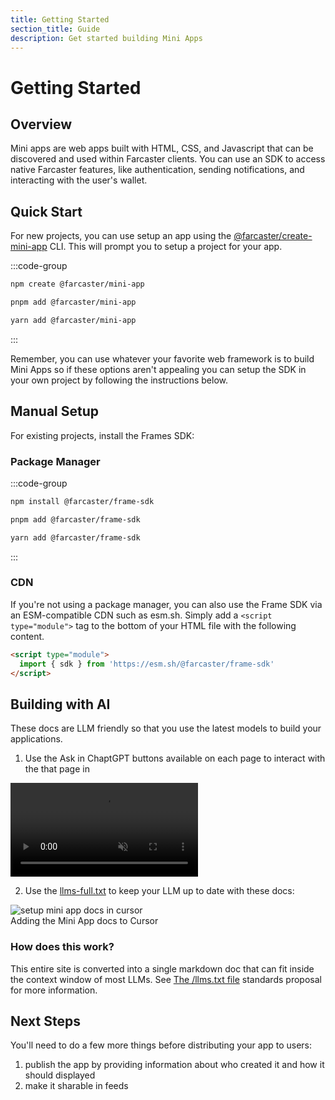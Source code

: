 ```yaml
---
title: Getting Started
section_title: Guide
description: Get started building Mini Apps
---
```


# Getting Started


## Overview

Mini apps are web apps built with HTML, CSS, and Javascript that can be discovered
and used within Farcaster clients. You can use an SDK to access native
Farcaster features, like authentication, sending notifications, and interacting
with the user's wallet. 


## Quick Start

For new projects, you can use setup an app using the
[@farcaster/create-mini-app](https://github.com/farcasterxyz/frames/tree/main/packages/create-mini-app)
CLI. This will prompt you to setup a project for your app.

:::code-group

```bash [npm]
npm create @farcaster/mini-app
```

```bash [pnpm]
pnpm add @farcaster/mini-app
```

```bash [yarn]
yarn add @farcaster/mini-app
```
:::

Remember, you can use whatever your favorite web framework is to build Mini
Apps so if these options aren't appealing you can setup the SDK in your own
project by following the instructions below.


## Manual Setup

For existing projects, install the Frames SDK:


### Package Manager

:::code-group

```bash [npm]
npm install @farcaster/frame-sdk
```

```bash [pnpm]
pnpm add @farcaster/frame-sdk
```

```bash [yarn]
yarn add @farcaster/frame-sdk
```

:::


### CDN

If you're not using a package manager, you can also use the Frame SDK via an
ESM-compatible CDN such as esm.sh. Simply add a `<script type="module">` tag to
the bottom of your HTML file with the following content.

```html
<script type="module">
  import { sdk } from 'https://esm.sh/@farcaster/frame-sdk'
</script>
```


## Building with AI

These docs are LLM friendly so that you use the latest models to build your
applications.

1. Use the Ask in ChaptGPT buttons available on each page to interact with the
that page in 

<video autoPlay muted playsInline loop>
  <source src="/ask_in_chatgpt.mp4" type="video/mp4" />
  Your browser does not support the video tag.
</video>

2. Use the <a class="vocs_Anchor vocs_Link vocs_Link_accent" href="/llms-full.txt">llms-full.txt</a> to keep your LLM up to date with these docs:

<picture>
  <img alt="setup mini app docs in cursor" src="/cursor-setup.png" width="auto" />
</picture>

<br/>

<Caption>
  Adding the Mini App docs to Cursor
</Caption>

### How does this work?

This entire site is converted into a single markdown doc that can fit inside
the context window of most LLMs. See [The /llms.txt file](https://llmstxt.org/)
standards proposal for more information.

## Next Steps

You'll need to do a few more things before distributing your app to users:
1. publish the app by providing information about who created it and how it should displayed
2. make it sharable in feeds

